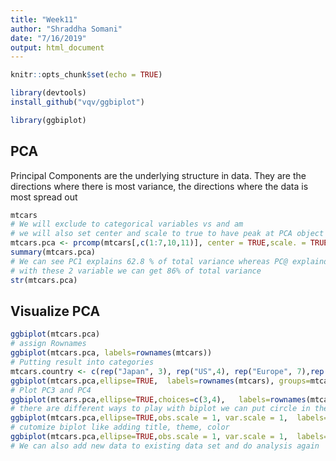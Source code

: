 ```yaml
---
title: "Week11"
author: "Shraddha Somani"
date: "7/16/2019"
output: html_document
---
```



```r
knitr::opts_chunk$set(echo = TRUE)
```

```r
library(devtools)
install_github("vqv/ggbiplot")
```

```r
library(ggbiplot)
```


## PCA
Principal Components are the underlying structure in data. 
They are the directions where there is most variance, the directions where the data is most spread out

```r
mtcars
# We will exclude to categorical variables vs and am 
# we will also set center and scale to true to have peak at PCA object
mtcars.pca <- prcomp(mtcars[,c(1:7,10,11)], center = TRUE,scale. = TRUE)
summary(mtcars.pca)
# We can see PC1 explains 62.8 % of total variance whereas PC@ explainds 23%
# with these 2 variable we can get 86% of total variance
str(mtcars.pca)
```

## Visualize PCA

```r
ggbiplot(mtcars.pca)
# assign Rownames
ggbiplot(mtcars.pca, labels=rownames(mtcars))
# Putting result into categories
mtcars.country <- c(rep("Japan", 3), rep("US",4), rep("Europe", 7),rep("US",3), "Europe", rep("Japan", 3), rep("US",4), rep("Europe", 3), "US", rep("Europe", 3))
ggbiplot(mtcars.pca,ellipse=TRUE,  labels=rownames(mtcars), groups=mtcars.country)
# Plot PC3 and PC4
ggbiplot(mtcars.pca,ellipse=TRUE,choices=c(3,4),   labels=rownames(mtcars), groups=mtcars.country)
# there are different ways to play with biplot we can put circle in the middle or scale the plot
ggbiplot(mtcars.pca,ellipse=TRUE,obs.scale = 1, var.scale = 1,  labels=rownames(mtcars), groups=mtcars.country)
# cutomize biplot like adding title, theme, color
ggbiplot(mtcars.pca,ellipse=TRUE,obs.scale = 1, var.scale = 1,  labels=rownames(mtcars), groups=mtcars.country) + scale_colour_manual(name="Origin", values= c("forest green", "red3", "dark blue")) + ggtitle("PCA of mtcars dataset") + theme_minimal()+ theme(legend.position = "bottom")
# We can also add new data to existing data set and do analysis again
```
